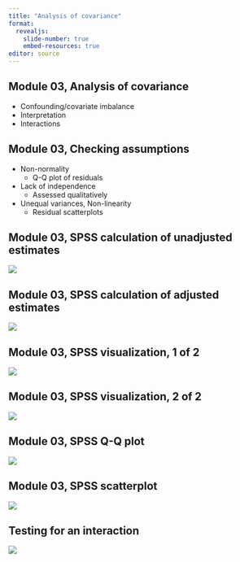 ```yaml
---
title: "Analysis of covariance"
format: 
  revealjs:
    slide-number: true
    embed-resources: true
editor: source
---
```


## Module 03, Analysis of covariance

-   Confounding/covariate imbalance
-   Interpretation
-   Interactions

## Module 03, Checking assumptions

-   Non-normality
    -   Q-Q plot of residuals
-   Lack of independence
    -   Assessed qualitatively
-   Unequal variances, Non-linearity
    -   Residual scatterplots
    

## Module 03, SPSS calculation of unadjusted estimates

![](../module03/images/housing-analysis-10.png)

## Module 03, SPSS calculation of adjusted estimates

![](../module03/images/housing-analysis-12.png)

## Module 03, SPSS visualization, 1 of 2

![](../module03/images/housing-analysis-13.png)

## Module 03, SPSS visualization, 2 of 2

![](../module03/images/housing-analysis-14.png)

## Module 03, SPSS Q-Q plot

![](../module03/images/housing-analysis-15.png)

::: notes

:::

## Module 03, SPSS scatterplot

![](../module03/images/housing-analysis-16.png)

::: notes

:::

## Testing for an interaction

![](../module03/images/housing-analysis-17.png)

::: notes

:::

